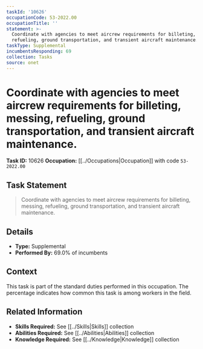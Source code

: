 ```yaml
---
taskId: '10626'
occupationCode: 53-2022.00
occupationTitle: ''
statement: >-
  Coordinate with agencies to meet aircrew requirements for billeting, messing,
  refueling, ground transportation, and transient aircraft maintenance.
taskType: Supplemental
incumbentsResponding: 69
collection: Tasks
source: onet
---
```

# Coordinate with agencies to meet aircrew requirements for billeting, messing, refueling, ground transportation, and transient aircraft maintenance.

**Task ID:** 10626
**Occupation:** [[../Occupations|Occupation]] with code `53-2022.00`

## Task Statement

> Coordinate with agencies to meet aircrew requirements for billeting, messing, refueling, ground transportation, and transient aircraft maintenance.

## Details

- **Type:** Supplemental
- **Performed By:** 69.0% of incumbents

## Context

This task is part of the standard duties performed in this occupation. The percentage indicates how common this task is among workers in the field.

## Related Information

- **Skills Required:** See [[../Skills|Skills]] collection
- **Abilities Required:** See [[../Abilities|Abilities]] collection
- **Knowledge Required:** See [[../Knowledge|Knowledge]] collection
